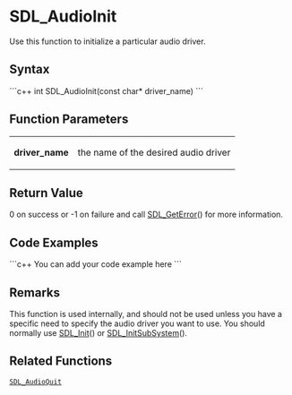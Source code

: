 <!-- pragma section-numbers off -->
<!-- pragma disable-camelcase -->

= SDL_AudioInit =
Use this function to initialize a particular audio driver.


== Syntax ==
```c++
int SDL_AudioInit(const char* driver_name)
```

== Function Parameters ==
{|
|'''driver_name'''
|the name of the desired audio driver
|}

== Return Value ==
0 on success or -1 on failure and call [[SDL_GetError]]() for more information.

== Code Examples ==
```c++
You can add your code example here
```

== Remarks ==
This function is used internally, and should not be used unless you have a specific need to specify the audio driver you want to use.  You should normally use [[SDL_Init]]() or [[SDL_InitSubSystem]]().

== Related Functions ==
 [[SDL_AudioQuit]]

